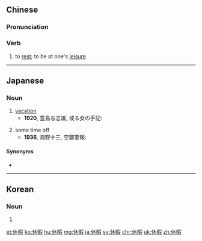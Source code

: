 {{also|休假}}
==Chinese==
{{zh-forms}}

===Pronunciation===
{{zh-pron
|m=xiūxiá
|c=jau1 haa6,jau1 haa4
|mn=hiu-hā
|cat=v
}}

===Verb===
{{zh-verb}}

# {{lb|zh|literary}} to [[rest]]; to be at one's [[leisure]]

----

==Japanese==
{{ja-kanjitab|きゅう|か|yomi=on}}

===Noun===
{{ja-noun|きゅうか}}

# [[vacation]]
#* '''1920''', 豊島与志雄, 或る女の手記:
#*: {{ja-usex|夏の'''休暇'''になっても、私の心は少しも晴々としなかった。|なつ の '''きゅうか''' に なって も、 わたし の こころ は すこし も はればれ と しなかった。|Not even summer vacation brought me cheer.}}
# some time off
#* '''1936''', 海野十三, 空襲警報:
#*: {{ja-usex|やっとお昼から二十四時間の'''休暇'''が出たんだよ。|やっと お-ひる から に じゅう よ じかん の '''きゅうか''' が でたん だ よ。|I finally got 24 hours of time off starting this afternoon.}}

====Synonyms====
* {{ja-r|休み|やすみ}}

----

==Korean==
{{ko-hanjatab}}

===Noun===
{{ko-noun|hangeul=휴가}}

# {{hanja form of|휴가|vacation}}

[[et:休暇]]
[[ko:休暇]]
[[hu:休暇]]
[[mg:休暇]]
[[ja:休暇]]
[[sv:休暇]]
[[chr:休暇]]
[[uk:休暇]]
[[zh:休暇]]